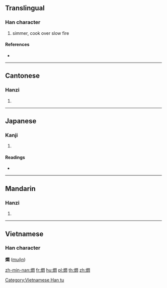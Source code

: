 {{character info/new}}
{{also|焖}}
==Translingual==

===Han character===
{{Han char|rn=86|rad=火|as=12|sn=16|four=97820|canj=FANP}}

# simmer, cook over slow fire

====References====
* {{Han ref|kx=0684.161|dkj=19455|hdz=32238.070|uh=71DC|ud=29148|bh=BF54|bd=48980}}

----

==Cantonese==

===Hanzi===
{{yue-hanzi|jyut=|y=mun6|sim=焖}}

# {{defn|lang=yue|sort=火12}}

----

==Japanese==

===Kanji===
{{ja-kanji|grade=|rs=火12}}

# {{defn|lang=ja|sort=火12}}

====Readings====
* {{ja-readings|on=[[もん]] (mon)|kun=}}

----

==Mandarin==

===Hanzi===
{{cmn-hanzi|sim=焖|pin=[[mèn]] ([[men4]])|wg=men<sup>4</sup>}}
# {{defn|lang=cmn|sort=火12}}

----

==Vietnamese==

===Han character===
'''燜''' ([[muộn]])

[[Category:Vietnamese Han tu]]

[[zh-min-nan:燜]]
[[fr:燜]]
[[hu:燜]]
[[pl:燜]]
[[th:燜]]
[[zh:燜]]